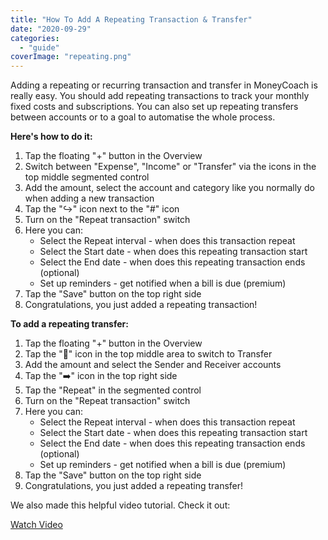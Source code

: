 ```yaml
---
title: "How To Add A Repeating Transaction & Transfer"
date: "2020-09-29"
categories: 
  - "guide"
coverImage: "repeating.png"
---
```


Adding a repeating or recurring transaction and transfer in MoneyCoach is really easy. You should add repeating transactions to track your monthly fixed costs and subscriptions. You can also set up repeating transfers between accounts or to a goal to automatise the whole process.

**Here's how to do it:**

1. Tap the floating "+" button in the Overview
2. Switch between "Expense", "Income" or "Transfer" via the icons in the top middle segmented control
3. Add the amount, select the account and category like you normally do when adding a new transaction
4. Tap the "↪️" icon next to the "#" icon
5. Turn on the "Repeat transaction" switch
6. Here you can:
    - Select the Repeat interval - when does this transaction repeat
    - Select the Start date - when does this repeating transaction start
    - Select the End date - when does this repeating transaction ends (optional)
    - Set up reminders - get notified when a bill is due (premium)
7. Tap the "Save" button on the top right side
8. Congratulations, you just added a repeating transaction!

**To add a repeating transfer:**

1. Tap the floating "+" button in the Overview
2. Tap the "🔁" icon in the top middle area to switch to Transfer
3. Add the amount and select the Sender and Receiver accounts
4. Tap the "➡️" icon in the top right side
5. Tap the "Repeat" in the segmented control
6. Turn on the "Repeat transaction" switch
7. Here you can:
    - Select the Repeat interval - when does this transaction repeat
    - Select the Start date - when does this repeating transaction start
    - Select the End date - when does this repeating transaction ends (optional)
    - Set up reminders - get notified when a bill is due (premium)
8. Tap the "Save" button on the top right side
9. Congratulations, you just added a repeating transfer!

We also made this helpful video tutorial. Check it out:

[Watch Video](https://youtu.be/l5YFE3\_pOOg)
